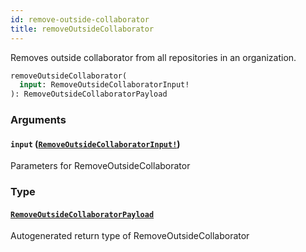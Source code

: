 ```yaml
---
id: remove-outside-collaborator
title: removeOutsideCollaborator
---
```


Removes outside collaborator from all repositories in an organization.

```graphql
removeOutsideCollaborator(
  input: RemoveOutsideCollaboratorInput!
): RemoveOutsideCollaboratorPayload

```

### Arguments

#### `input` ([`RemoveOutsideCollaboratorInput!`](/docs/api/inputs/remove-outside-collaborator-input))

Parameters for RemoveOutsideCollaborator

### Type

#### [`RemoveOutsideCollaboratorPayload`](/docs/api/objects/remove-outside-collaborator-payload)

Autogenerated return type of RemoveOutsideCollaborator
